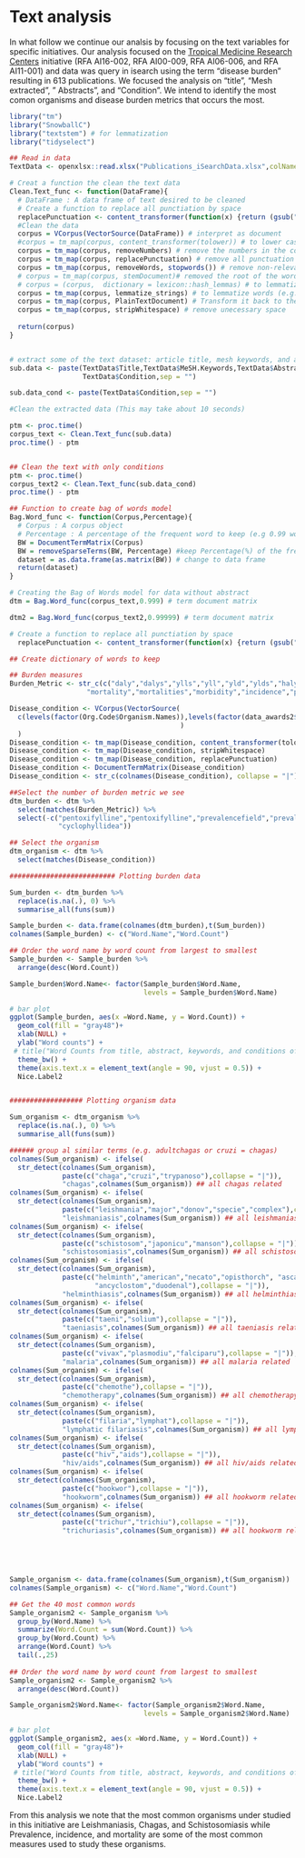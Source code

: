 # Text analysis 

In what follow we continue our analsis by focusing on the text variables for specific initiatives. Our analysis focused on the [Tropical Medicine Research Centers](https://www.niaid.nih.gov/research/tropical-medicine-research-centers) initiative (RFA AI16-002, RFA AI00-009, RFA AI06-006, and RFA AI11-001)  and data was query in isearch using the term "disease burden" resulting in 613 publications. We focused the analysis on "title", "Mesh extracted", " Abstracts", and "Condition". We intend to identify the most comon organisms and disease burden metrics that occurs the most.

```{r  echo=FALSE, message=FALSE, warning=FALSE, include=FALSE}
library("tm")
library("SnowballC")
library("textstem") # for lemmatization
library("tidyselect")
```




```{r echo=FALSE, warning=FALSE, message=FALSE, include=FALSE}

## Read in data
TextData <- openxlsx::read.xlsx("Publications_iSearchData.xlsx",colNames = TRUE)

# Creat a function the clean the text data
Clean.Text_func <- function(DataFrame){
  # DataFrame : A data frame of text desired to be cleaned
  # Create a function to replace all punctiation by space
  replacePunctuation <- content_transformer(function(x) {return (gsub("[[:punct:]]"," ", x))})
  #Clean the data
  corpus = VCorpus(VectorSource(DataFrame)) # interpret as document
  #corpus = tm_map(corpus, content_transformer(tolower)) # to lower case
  corpus = tm_map(corpus, removeNumbers) # remove the numbers in the corpus
  corpus = tm_map(corpus, replacePunctuation) # remove all punctuation
  corpus = tm_map(corpus, removeWords, stopwords()) # remove non-relevants words like "this"
  # corpus = tm_map(corpus, stemDocument)# removed the root of the word like love instead of lovED
  # corpus = (corpus,  dictionary = lexicon::hash_lemmas) # to lemmatize words
  corpus = tm_map(corpus, lemmatize_strings) # to lemmatize words (e.g. stemming and plurals to singular)
  corpus = tm_map(corpus, PlainTextDocument) # Transform it back to the correct data type
  corpus = tm_map(corpus, stripWhitespace) # remove unecessary space  
  
  return(corpus)  
}


# extract some of the text dataset: article title, mesh keywords, and abstract.
sub.data <- paste(TextData$Title,TextData$MeSH.Keywords,TextData$Abstract,
                  TextData$Condition,sep = "")

sub.data_cond <- paste(TextData$Condition,sep = "")

#Clean the extracted data (This may take about 10 seconds)

ptm <- proc.time()
corpus_text <- Clean.Text_func(sub.data)
proc.time() - ptm


## Clean the text with only conditions
ptm <- proc.time()
corpus_text2 <- Clean.Text_func(sub.data_cond)
proc.time() - ptm

```




```{r echo=FALSE, warning=FALSE, message=FALSE, include=FALSE}

## Function to create bag of words model
Bag.Word_func <- function(Corpus,Percentage){
  # Corpus : A corpus object
  # Percentage : A percentage of the frequent word to keep (e.g 0.99 would be keep 99%)
  BW = DocumentTermMatrix(Corpus)
  BW = removeSparseTerms(BW, Percentage) #keep Percentage(%) of the frequent words
  dataset = as.data.frame(as.matrix(BW)) # change to data frame
  return(dataset)
}

# Creating the Bag of Words model for data without abstract
dtm = Bag.Word_func(corpus_text,0.999) # term document matrix

dtm2 = Bag.Word_func(corpus_text2,0.99999) # term document matrix

```



```{r  echo=FALSE, message=FALSE, warning=FALSE, include=FALSE}

# Create a function to replace all punctiation by space
  replacePunctuation <- content_transformer(function(x) {return (gsub("[[:punct:]]"," ", x))})

## Create dictionary of words to keep

## Burden measures
Burden_Metric <- str_c(c("daly","dalys","ylls","yll","yld","ylds","haly","halys","qaly","qalys",
                   "mortality","mortalities","morbidity","incidence","prevalence"), collapse = "|")

Disease_condition <- VCorpus(VectorSource(
  c(levels(factor(Org.Code$Organism.Names)),levels(factor(data_awards2$Diseases)),"helminth")
                                          )
  )
Disease_condition <- tm_map(Disease_condition, content_transformer(tolower))
Disease_condition <- tm_map(Disease_condition, stripWhitespace)
Disease_condition <- tm_map(Disease_condition, replacePunctuation)
Disease_condition <- DocumentTermMatrix(Disease_condition)
Disease_condition <- str_c(colnames(Disease_condition), collapse = "|")

##Select the number of burden metric we see
dtm_burden <- dtm %>% 
  select(matches(Burden_Metric)) %>% 
  select(-c("pentoxifylline","pentoxifylline","prevalencefield","prevalenceto","statesprevalence",
            "cyclophyllidea"))

## Select the organism
dtm_organism <- dtm %>% 
  select(matches(Disease_condition))


```




```{r  echo=FALSE, warning=FALSE, message=FALSE, fig.height=8, fig.width= 8}

########################## Plotting burden data

Sum_burden <- dtm_burden %>%
  replace(is.na(.), 0) %>% 
  summarise_all(funs(sum))

Sample_burden <- data.frame(colnames(dtm_burden),t(Sum_burden))
colnames(Sample_burden) <- c("Word.Name","Word.Count")

## Order the word name by word count from largest to smallest
Sample_burden <- Sample_burden %>% 
  arrange(desc(Word.Count))

Sample_burden$Word.Name<- factor(Sample_burden$Word.Name,
                                 levels = Sample_burden$Word.Name)

# bar plot
ggplot(Sample_burden, aes(x =Word.Name, y = Word.Count)) +
  geom_col(fill = "gray48")+
  xlab(NULL) +
  ylab("Word counts") +
 # title("Word Counts from title, abstract, keywords, and conditions of 613 publications")
  theme_bw() +
  theme(axis.text.x = element_text(angle = 90, vjust = 0.5)) + 
  Nice.Label2


################## Plotting organism data

Sum_organism <- dtm_organism %>%
  replace(is.na(.), 0) %>% 
  summarise_all(funs(sum))

###### group al similar terms (e.g. adultchagas or cruzi = chagas)
colnames(Sum_organism) <- ifelse(
  str_detect(colnames(Sum_organism), 
             paste(c("chaga","cruzi","trypanoso"),collapse = "|")),
             "chagas",colnames(Sum_organism)) ## all chagas related
colnames(Sum_organism) <- ifelse(
  str_detect(colnames(Sum_organism), 
             paste(c("leishmania","major","donov","specie","complex"),collapse = "|")),
             "leishmaniasis",colnames(Sum_organism)) ## all leishmaniasis related
colnames(Sum_organism) <- ifelse(
  str_detect(colnames(Sum_organism), 
             paste(c("schistosom","japonicu","manson"),collapse = "|")),
             "schistosomiasis",colnames(Sum_organism)) ## all schistosomiasis related
colnames(Sum_organism) <- ifelse(
  str_detect(colnames(Sum_organism), 
             paste(c("helminth","american","necato","opisthorch", "ascari","lumbricoi",
                     "ancyclostom","duodenal"),collapse = "|")),
             "helminthiasis",colnames(Sum_organism)) ## all helminthiasis related
colnames(Sum_organism) <- ifelse(
  str_detect(colnames(Sum_organism), 
             paste(c("taeni","solium"),collapse = "|")),
             "taeniasis",colnames(Sum_organism)) ## all taeniasis related
colnames(Sum_organism) <- ifelse(
  str_detect(colnames(Sum_organism), 
             paste(c("vivax","plasmodiu","falciparu"),collapse = "|")),
             "malaria",colnames(Sum_organism)) ## all malaria related
colnames(Sum_organism) <- ifelse(
  str_detect(colnames(Sum_organism), 
             paste(c("chemothe"),collapse = "|")),
             "chemotherapy",colnames(Sum_organism)) ## all chemotherapy related
colnames(Sum_organism) <- ifelse(
  str_detect(colnames(Sum_organism), 
             paste(c("filaria","lymphat"),collapse = "|")),
             "lymphatic filariasis",colnames(Sum_organism)) ## all lymphatic fylariasis related
colnames(Sum_organism) <- ifelse(
  str_detect(colnames(Sum_organism), 
             paste(c("hiv","aids"),collapse = "|")),
             "hiv/aids",colnames(Sum_organism)) ## all hiv/aids related 
colnames(Sum_organism) <- ifelse(
  str_detect(colnames(Sum_organism), 
             paste(c("hookwor"),collapse = "|")),
             "hookworm",colnames(Sum_organism)) ## all hookworm related 
colnames(Sum_organism) <- ifelse(
  str_detect(colnames(Sum_organism), 
             paste(c("trichur","trichiu"),collapse = "|")),
             "trichuriasis",colnames(Sum_organism)) ## all hookworm related 



 

Sample_organism <- data.frame(colnames(Sum_organism),t(Sum_organism))
colnames(Sample_organism) <- c("Word.Name","Word.Count")

## Get the 40 most common words 
Sample_organism2 <- Sample_organism %>% 
  group_by(Word.Name) %>% 
  summarize(Word.Count = sum(Word.Count)) %>% 
  group_by(Word.Count) %>% 
  arrange(Word.Count) %>% 
  tail(.,25)
  
## Order the word name by word count from largest to smallest
Sample_organism2 <- Sample_organism2 %>% 
  arrange(desc(Word.Count))

Sample_organism2$Word.Name<- factor(Sample_organism2$Word.Name,
                                 levels = Sample_organism2$Word.Name)

# bar plot
ggplot(Sample_organism2, aes(x =Word.Name, y = Word.Count)) +
  geom_col(fill = "gray48")+
  xlab(NULL) +
  ylab("Word counts") +
 # title("Word Counts from title, abstract, keywords, and conditions of 613 publications")
  theme_bw() +
  theme(axis.text.x = element_text(angle = 90, vjust = 0.5)) + 
  Nice.Label2


```


From this analysis we note that the most common organisms under studied in this initiative are Leishmaniasis, Chagas, and Schistosomiasis while Prevalence, incidence, and mortality are some of the most common measures used to study these organisms.



